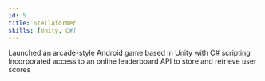 ```yaml
---
id: 5
title: Stellaformer
skills: [Unity, C#]
---
```


Launched an arcade-style Android game based in Unity with C# scripting
Incorporated access to an online leaderboard API to store and retrieve user scores